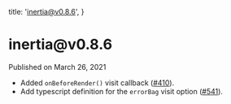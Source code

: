 
  title: 'inertia@v0.8.6',
}

<h1>inertia@v0.8.6</h1>

<div className="-mt-8 mb-12 text-base font-medium text-gray-600">Published on March 26, 2021</div>

- Added `onBeforeRender()` visit callback ([#410](https://github.com/inertiajs/inertia/pull/410)).
- Add typescript definition for the `errorBag` visit option ([#541](https://github.com/inertiajs/inertia/pull/541)).
